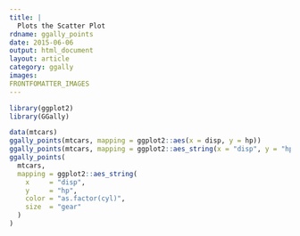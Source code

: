 ---
title: |
  Plots the Scatter Plot
rdname: ggally_points
date: 2015-06-06
output: html_document
layout: article
category: ggally
images:
FRONTFOMATTER_IMAGES
---

```{r, echo = FALSE, message = FALSE}
library(ggplot2)
library(GGally)
```

```{r ggally_points, cache = TRUE}

data(mtcars)
ggally_points(mtcars, mapping = ggplot2::aes(x = disp, y = hp))
ggally_points(mtcars, mapping = ggplot2::aes_string(x = "disp", y = "hp"))
ggally_points(
  mtcars,
  mapping = ggplot2::aes_string(
    x     = "disp",
    y     = "hp",
    color = "as.factor(cyl)",
    size  = "gear"
  )
)



```